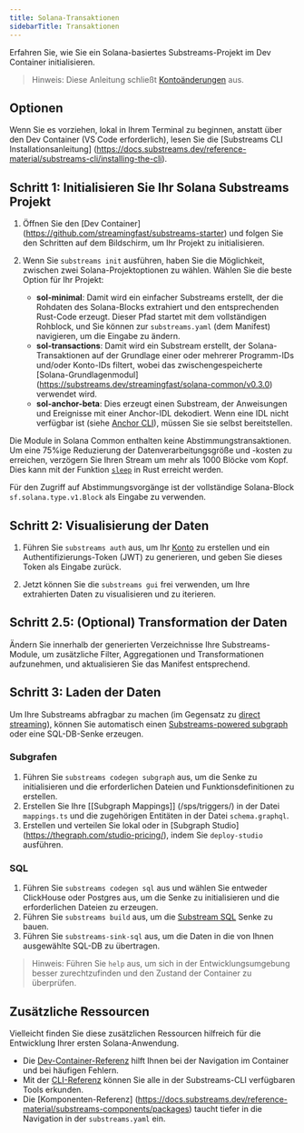 ```yaml
---
title: Solana-Transaktionen
sidebarTitle: Transaktionen
---
```


Erfahren Sie, wie Sie ein Solana-basiertes Substreams-Projekt im Dev Container initialisieren.

> Hinweis: Diese Anleitung schließt [Kontoänderungen](/substreams/developing/solana/account-changes/) aus.

## Optionen

Wenn Sie es vorziehen, lokal in Ihrem Terminal zu beginnen, anstatt über den Dev Container (VS Code erforderlich), lesen Sie die [Substreams CLI Installationsanleitung] (https://docs.substreams.dev/reference-material/substreams-cli/installing-the-cli).

## Schritt 1: Initialisieren Sie Ihr Solana Substreams Projekt

1. Öffnen Sie den [Dev Container] (https://github.com/streamingfast/substreams-starter) und folgen Sie den Schritten auf dem Bildschirm, um Ihr Projekt zu initialisieren.

2. Wenn Sie `substreams init` ausführen, haben Sie die Möglichkeit, zwischen zwei Solana-Projektoptionen zu wählen. Wählen Sie die beste Option für Ihr Projekt:
   - **sol-minimal**: Damit wird ein einfacher Substreams erstellt, der die Rohdaten des Solana-Blocks extrahiert und den entsprechenden Rust-Code erzeugt. Dieser Pfad startet mit dem vollständigen Rohblock, und Sie können zur `substreams.yaml` (dem Manifest) navigieren, um die Eingabe zu ändern.
   - **sol-transactions**: Damit wird ein Substream erstellt, der Solana-Transaktionen auf der Grundlage einer oder mehrerer Programm-IDs und/oder Konto-IDs filtert, wobei das zwischengespeicherte [Solana-Grundlagenmodul] (https://substreams.dev/streamingfast/solana-common/v0.3.0) verwendet wird.
   - **sol-anchor-beta**: Dies erzeugt einen Substream, der Anweisungen und Ereignisse mit einer Anchor-IDL dekodiert. Wenn eine IDL nicht verfügbar ist (siehe [Anchor CLI](https://www.anchor-lang.com/docs/cli)), müssen Sie sie selbst bereitstellen.

Die Module in Solana Common enthalten keine Abstimmungstransaktionen. Um eine 75%ige Reduzierung der Datenverarbeitungsgröße und -kosten zu erreichen, verzögern Sie Ihren Stream um mehr als 1000 Blöcke vom Kopf. Dies kann mit der Funktion [`sleep`](https://doc.rust-lang.org/std/thread/fn.sleep.html) in Rust erreicht werden.

Für den Zugriff auf Abstimmungsvorgänge ist der vollständige Solana-Block `sf.solana.type.v1.Block` als Eingabe zu verwenden.

## Schritt 2: Visualisierung der Daten

1. Führen Sie `substreams auth` aus, um Ihr [Konto](https://thegraph.market/) zu erstellen und ein Authentifizierungs-Token (JWT) zu generieren, und geben Sie dieses Token als Eingabe zurück.

2. Jetzt können Sie die `substreams gui` frei verwenden, um Ihre extrahierten Daten zu visualisieren und zu iterieren.

## Schritt 2.5: (Optional) Transformation der Daten

Ändern Sie innerhalb der generierten Verzeichnisse Ihre Substreams-Module, um zusätzliche Filter, Aggregationen und Transformationen aufzunehmen, und aktualisieren Sie das Manifest entsprechend.

## Schritt 3: Laden der Daten

Um Ihre Substreams abfragbar zu machen (im Gegensatz zu [direct streaming](https://docs.substreams.dev/how-to-guides/sinks/stream)), können Sie automatisch einen [Substreams-powered subgraph](/sps/introduction/) oder eine SQL-DB-Senke erzeugen.

### Subgrafen

1. Führen Sie `substreams codegen subgraph` aus, um die Senke zu initialisieren und die erforderlichen Dateien und Funktionsdefinitionen zu erstellen.
2. Erstellen Sie Ihre [[Subgraph Mappings]] (/sps/triggers/) in der Datei `mappings.ts` und die zugehörigen Entitäten in der Datei `schema.graphql`.
3. Erstellen und verteilen Sie lokal oder in [Subgraph Studio] (https://thegraph.com/studio-pricing/), indem Sie `deploy-studio` ausführen.

### SQL

1. Führen Sie `substreams codegen sql` aus und wählen Sie entweder ClickHouse oder Postgres aus, um die Senke zu initialisieren und die erforderlichen Dateien zu erzeugen.
2. Führen Sie `substreams build` aus, um die [Substream SQL](https://docs.substreams.dev/how-to-guides/sinks/sql-sink) Senke zu bauen.
3. Führen Sie `substreams-sink-sql` aus, um die Daten in die von Ihnen ausgewählte SQL-DB zu übertragen.

> Hinweis: Führen Sie `help` aus, um sich in der Entwicklungsumgebung besser zurechtzufinden und den Zustand der Container zu überprüfen.

## Zusätzliche Ressourcen

Vielleicht finden Sie diese zusätzlichen Ressourcen hilfreich für die Entwicklung Ihrer ersten Solana-Anwendung.

- Die [Dev-Container-Referenz](/substreams/developing/dev-container/) hilft Ihnen bei der Navigation im Container und bei häufigen Fehlern.
- Mit der [CLI-Referenz](https://docs.substreams.dev/reference-material/substreams-cli/command-line-interface) können Sie alle in der Substreams-CLI verfügbaren Tools erkunden.
- Die [Komponenten-Referenz] (https://docs.substreams.dev/reference-material/substreams-components/packages) taucht tiefer in die Navigation in der `substreams.yaml` ein.
